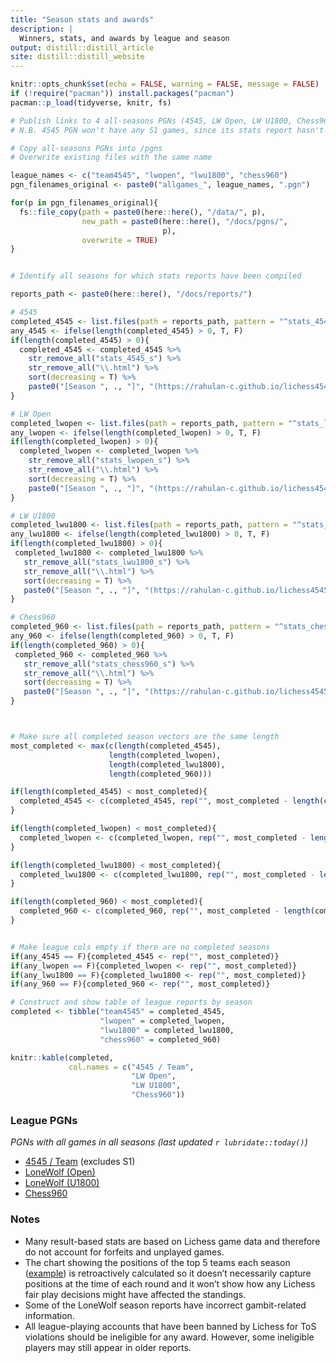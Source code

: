 ```yaml
---
title: "Season stats and awards"
description: |
  Winners, stats, and awards by league and season
output: distill::distill_article
site: distill::distill_website
---
```


```r
knitr::opts_chunk$set(echo = FALSE, warning = FALSE, message = FALSE)
if (!require("pacman")) install.packages("pacman")
pacman::p_load(tidyverse, knitr, fs)
```

```r
# Publish links to 4 all-seasons PGNs (4545, LW Open, LW U1800, Chess960) 
# N.B. 4545 PGN won't have any S1 games, since its stats report hasn't been published

# Copy all-seasons PGNs into /pgns
# Overwrite existing files with the same name

league_names <- c("team4545", "lwopen", "lwu1800", "chess960")
pgn_filenames_original <- paste0("allgames_", league_names, ".pgn")

for(p in pgn_filenames_original){
  fs::file_copy(path = paste0(here::here(), "/data/", p),
                new_path = paste0(here::here(), "/docs/pgns/",
                                  p),
                overwrite = TRUE)
}



```





```r

# Identify all seasons for which stats reports have been compiled

reports_path <- paste0(here::here(), "/docs/reports/")

# 4545
completed_4545 <- list.files(path = reports_path, pattern = "^stats_4545(.*)\\.html$") 
any_4545 <- ifelse(length(completed_4545) > 0, T, F)
if(length(completed_4545) > 0){
  completed_4545 <- completed_4545 %>% 
    str_remove_all("stats_4545_s") %>% 
    str_remove_all("\\.html") %>% 
    sort(decreasing = T) %>% 
    paste0("[Season ", ., "]", "(https://rahulan-c.github.io/lichess4545-stats/reports/stats_4545_s", ., ".html)")
}

# LW Open
completed_lwopen <- list.files(path = reports_path, pattern = "^stats_lwopen(.*)\\.html$")
any_lwopen <- ifelse(length(completed_lwopen) > 0, T, F)
if(length(completed_lwopen) > 0){
  completed_lwopen <- completed_lwopen %>% 
    str_remove_all("stats_lwopen_s") %>% 
    str_remove_all("\\.html") %>% 
    sort(decreasing = T) %>% 
    paste0("[Season ", ., "]", "(https://rahulan-c.github.io/lichess4545-stats/reports/stats_lwopen_s", ., ".html)")
}

# LW U1800
completed_lwu1800 <- list.files(path = reports_path, pattern = "^stats_lwu1800(.*)\\.html$")
any_lwu1800 <- ifelse(length(completed_lwu1800) > 0, T, F)
if(length(completed_lwu1800) > 0){
 completed_lwu1800 <- completed_lwu1800 %>%  
   str_remove_all("stats_lwu1800_s") %>% 
   str_remove_all("\\.html") %>% 
   sort(decreasing = T) %>% 
   paste0("[Season ", ., "]", "(https://rahulan-c.github.io/lichess4545-stats/reports/stats_lwu1800_s", ., ".html)")
}

# Chess960
completed_960 <- list.files(path = reports_path, pattern = "^stats_chess960(.*)\\.html$")
any_960 <- ifelse(length(completed_960) > 0, T, F)
if(length(completed_960) > 0){
 completed_960 <- completed_960 %>%  
   str_remove_all("stats_chess960_s") %>% 
   str_remove_all("\\.html") %>% 
   sort(decreasing = T) %>% 
   paste0("[Season ", ., "]", "(https://rahulan-c.github.io/lichess4545-stats/reports/stats_chess960_s", ., ".html)")
}



# Make sure all completed season vectors are the same length
most_completed <- max(c(length(completed_4545), 
                      length(completed_lwopen), 
                      length(completed_lwu1800),
                      length(completed_960)))

if(length(completed_4545) < most_completed){
  completed_4545 <- c(completed_4545, rep("", most_completed - length(completed_4545)))
}

if(length(completed_lwopen) < most_completed){
  completed_lwopen <- c(completed_lwopen, rep("", most_completed - length(completed_lwopen)))
}

if(length(completed_lwu1800) < most_completed){
  completed_lwu1800 <- c(completed_lwu1800, rep("", most_completed - length(completed_lwu1800)))
}

if(length(completed_960) < most_completed){
  completed_960 <- c(completed_960, rep("", most_completed - length(completed_960)))
}


# Make league cols empty if there are no completed seasons
if(any_4545 == F){completed_4545 <- rep("", most_completed)}
if(any_lwopen == F){completed_lwopen <- rep("", most_completed)}
if(any_lwu1800 == F){completed_lwu1800 <- rep("", most_completed)}
if(any_960 == F){completed_960 <- rep("", most_completed)}

# Construct and show table of league reports by season
completed <- tibble("team4545" = completed_4545,
                    "lwopen" = completed_lwopen,
                    "lwu1800" = completed_lwu1800,
                    "chess960" = completed_960)

knitr::kable(completed, 
             col.names = c("4545 / Team", 
                           "LW Open", 
                           "LW U1800",
                           "Chess960"))

```

### League PGNs

*PGNs with all games in all seasons (last updated `r lubridate::today()`)*

- [4545 / Team](https://rahulan-c.github.io/lichess4545-stats/pgns/allgames_team4545.pgn) (excludes S1)
- [LoneWolf (Open)](https://rahulan-c.github.io/lichess4545-stats/pgns/allgames_lwopen.pgn)
- [LoneWolf (U1800)](https://rahulan-c.github.io/lichess4545-stats/pgns/allgames_lwopen.pgn)
- [Chess960](https://rahulan-c.github.io/lichess4545-stats/pgns/allgames_chess960.pgn)


### Notes

- Many result-based stats are based on Lichess game data and therefore do not account for forfeits and unplayed games.
- The chart showing the positions of the top 5 teams each season ([example](https://rahulan-c.github.io/lichess4545-stats/reports/stats_4545_s29.html#How_the_title_race_played_out)) is retroactively calculated so it doesn't necessarily capture positions at the time of each round and it won't show how any Lichess fair play decisions might have affected the standings.
- Some of the LoneWolf season reports have incorrect gambit-related information.   
- All league-playing accounts that have been banned by Lichess for ToS violations should be ineligible for any award. However, some ineligible players may still appear in older reports. 